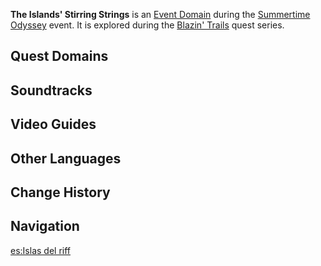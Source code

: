 {{About|the domain event domain|the combat event|Summertime Odyssey/The Islands' Stirring Strings}}
{{Domain Infobox
|image        = Domain The Islands Stirring Strings.png
|type         = Event
|description  = This domain looms large as you visit another island shrouded in illusion. The strange plants around this domain resemble instruments. Perhaps this might prove the ideal stage for a certain resident rocker to show her stuff?
|region       = Golden Apple Archipelago
|area         = Broken Isle
|event        = Summertime Odyssey
}}

'''The Islands' Stirring Strings''' is an [[Event Domain]] during the [[Summertime Odyssey]] event. It is explored during the [[Blazin' Trails (Part 1)|Blazin' Trails]] quest series.

==Quest Domains==
{{Quest Domains}}

==Soundtracks==
{{Soundtracks by Category Table
|The Islands' Stirring Strings Soundtracks
|header = The Islands' Stirring Strings
}}

==Video Guides==
{{EVT
|video1   = https://youtu.be/lA51MdSNMpE
|caption1 = The Islands' Stirring Strings Guide
}}

==Other Languages==
{{Other Languages
|en      = The Islands' Stirring Strings
|zhs     = 鸣弦列岛
|zhs_rm  = Míngxián Lièdǎo
|zht     = 鳴弦列島
|zht_rm  = Míngxián Lièdǎo
|zh_tl   = String Sound Archipelago
|ja      = 弦鳴列島
|ja_rm   = Genmei Rettou{{Assumed}}
|ja_tl   = String Sound Archipelago{{Sino}}
|ko      = 현이 울리는 열도
|ko_rm   = Hyeon-i Ullineun Yeoldo
|ko_tl   = String Sound Archipelago
|es      = Islas del riff
|es_tl   = Riff Islands
|fr      = Cordes vibrantes des îles
|fr_tl   = The Islands' Vibrating Strings
|ru      = Острова Колышущихся струн
|ru_tl   = Islands of Vibrating Strings
|th      = หมู่เกาะเส้นสายขับขาน
|th_rm   = 
|th_tl   = 
|vi      = Quần Đảo Âm Vang
|vi_tl   = 
|de      = Saitenklang-Inseln
|de_tl   = Chord Sound Islands
|id      = Senar Perajut Melodi Kepulauan
|id_tl   = The Archipelago Melody-Knitting Strings
|pt      = Arquipélago das Cordas Vibrantes
|pt_tl   = 
|tr      = 
|tr_tl   = 
|it      = 
|it_tl   = 
}}

==Change History==
{{Change History|2.8}}

==Navigation==
{{Domain Navbox|Temporary}}

[[es:Islas del riff]]